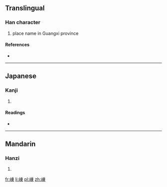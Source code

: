 {{also|岽}}
==Translingual==

===Han character===
{{Han char|rn=46|rad=山|as=08|sn=11|four=2579<sub>6</sub>|canj=山木田 (UDW)}}

# place name in Guangxi province

====References====
* {{Han ref|kx=0314.290|dkj=08200|dj=0615.150|hdz=10778.030|uh=5D20|ud=23840|bh=D4F8|bd=54520}}

----

==Japanese==

===Kanji===
{{ja-kanji|grade=|rs=山08}}

# {{defn|lang=ja|sort=山08}}

====Readings====
* {{ja-readings|on=[[とう]] (tō), [[つ]] (tsu)|kun=}}

----

==Mandarin==

===Hanzi===
{{cmn-hanzi|pin=[[dōng]] ([[dong1]])|wg=tung<sup>1</sup>}}

# {{defn|lang=cmn|sort=山08}}

[[fr:崠]]
[[li:崠]]
[[pl:崠]]
[[zh:崠]]